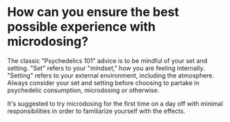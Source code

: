 # How can you ensure the best possible experience with microdosing?

The classic "Psychedelics 101" advice is to be mindful of your set and setting. "Set" refers to your "mindset," how you are feeling internally. "Setting" refers to your external environment, including the atmosphere. Always consider your set and setting before choosing to partake in psychedelic consumption, microdosing or otherwise.

It's suggested to try microdosing for the first time on a day off with minimal responsibilities in order to familiarize yourself with the effects.
